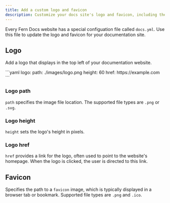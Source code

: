---
title: Add a custom logo and favicon
description: Customize your docs site's logo and favicon, including the logo height and its link target.
---

Every Fern Docs website has a special configuation file called `docs.yml`. Use this file to update the logo and favicon for your documentation site.

## Logo

Add a logo that displays in the top left of your documentation website.

<CodeBlock title="docs.yml">
```yaml
logo:
  path: ./images/logo.png
  height: 60
  href: https://example.com
```
</CodeBlock>

### Logo path

`path` specifies the image file location. The supported file types are `.png` or `.svg`.

### Logo height

`height` sets the logo's height in pixels.

### Logo href

`href` provides a link for the logo, often used 
to point to the website's homepage. When the logo is clicked, the user is directed to this link.

## Favicon

Specifies the path to a `favicon` image, which is typically displayed in a 
browser tab or bookmark. Supported file types are `.png` and `.ico`.